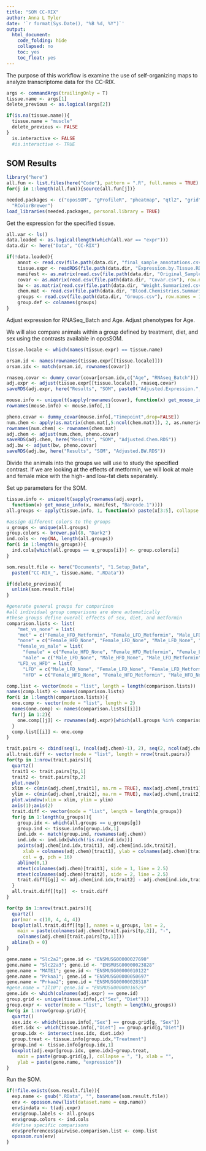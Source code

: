 ```yaml
---
title: "SOM CC-RIX"
author: Anna L Tyler
date: '`r format(Sys.Date(), "%B %d, %Y")`'
output:
  html_document:
    code_folding: hide
    collapsed: no
    toc: yes
    toc_float: yes
---
```


The purpose of this workflow is examine the use of self-organizing maps 
to analyze transcriptome data for the CC-RIX.


```r
args <- commandArgs(trailingOnly = T)
tissue.name <- args[1]
delete_previous <- as.logical(args[2])

if(is.na(tissue.name)){
  tissue.name = "muscle"
  delete_previous <- FALSE
}
  is.interactive <- FALSE
  #is.interactive <- TRUE
```

## SOM Results

```r
library("here")
all.fun <- list.files(here("Code"), pattern = ".R", full.names = TRUE)
for(j in 1:length(all.fun)){source(all.fun[j])}
```


```r
needed.packages <- c("oposSOM", "gProfileR", "pheatmap", "qtl2", "grid", "stringr",
  "RColorBrewer")
load_libraries(needed.packages, personal.library = TRUE)
```


Get the expression for the specified tissue.


```r
all.var <- ls()
data.loaded <- as.logical(length(which(all.var == "expr")))
data.dir <- here("Data", "CC-RIX")

if(!data.loaded){
    annot <- read.csv(file.path(data.dir, "final_sample_annotations.csv"))
    tissue.expr <- readRDS(file.path(data.dir, "Expression.by.Tissue.RDS"))
    manifest <- as.matrix(read.csv(file.path(data.dir, "Original_Samples_Manifest.csv")))
    covar <- as.matrix(read.csv(file.path(data.dir, "Covar.csv"), row.names = 1))
    bw <- as.matrix(read.csv(file.path(data.dir, "Weight.Summarized.csv"), header = TRUE, row.names = 1))
    chem.mat <- read.csv(file.path(data.dir, "Blood.Chemistries.Summarized.csv"), row.names = 1)
    groups <- read.csv(file.path(data.dir, "Groups.csv"), row.names = 1)
    group.def <- colnames(groups)
}
```

Adjust expression for RNASeq_Batch and Age.
Adjust phenotypes for Age.

We will also compare animals within a
group defined by treatment, diet, and sex using the
contrasts available in oposSOM.

```r
tissue.locale <- which(names(tissue.expr) == tissue.name)

orsam.id <- names(rownames(tissue.expr[[tissue.locale]]))
orsam.idx <- match(orsam.id, rownames(covar))

rnaseq.covar <- dummy_covar(covar[orsam.idx,c("Age", "RNAseq_Batch")])
adj.expr <- adjust(tissue.expr[[tissue.locale]], rnaseq.covar)
saveRDS(adj.expr, here("Results", "SOM", paste0("Adjusted.Expression.", tissue.name, ".RDS")))

mouse.info <- unique(t(sapply(rownames(covar), function(x) get_mouse_info(x, manifest, "User.Inputs"))))
rownames(mouse.info) <- mouse.info[,1]

pheno.covar <- dummy_covar(mouse.info[,"Timepoint",drop=FALSE])
num.chem <- apply(as.matrix(chem.mat[,5:ncol(chem.mat)]), 2, as.numeric)
rownames(num.chem) <- rownames(chem.mat)
adj.chem <- adjust(num.chem, pheno.covar)
saveRDS(adj.chem, here("Results", "SOM", "Adjusted.Chem.RDS"))
adj.bw <- adjust(bw, pheno.covar)
saveRDS(adj.bw, here("Results", "SOM", "Adjusted.BW.RDS"))
```

Divide the animals into the groups we will use to study
the specified contrast. If we are looking at the effects
of metformin, we will look at male and female mice with
the high- and low-fat diets separately.

Set up parameters for the SOM.

```r
tissue.info <- unique(t(sapply(rownames(adj.expr), 
  function(x) get_mouse_info(x, manifest, "Barcode.1"))))
all.groups <- apply(tissue.info, 1, function(x) paste(x[3:5], collapse = "_"))

#assign different colors to the groups
u_groups <- unique(all.groups)
group.colors <- brewer.pal(8, "Dark2")
ind.cols <- rep(NA, length(all.groups))
for(i in 1:length(u_groups)){
  ind.cols[which(all.groups == u_groups[i])] <- group.colors[i]
}

som.result.file <- here("Documents", "1.Setup_Data", 
  paste0("CC-RIX_", tissue.name, ".RData"))

if(delete_previous){
  unlink(som.result.file)
}

#generate general groups for comparison
#all individual group comparisons are done automatically
#these groups define overall effects of sex, diet, and metformin
comparison.lists <- list(
    "met_vs_none" = list(
    "met" = c("Female_HFD_Metformin", "Female_LFD_Metformin", "Male_LFD_Metformin", "Male_HFD_Metformin"),
    "none" = c("Female_HFD_None", "Female_LFD_None", "Male_LFD_None", "Male_HFD_None")),
    "female_vs_male" = list(
      "female" = c("Female_HFD_None", "Female_HFD_Metformin", "Female_LFD_None", "Female_LFD_Metformin"),
      "male" = c("Male_LFD_None", "Male_HFD_None", "Male_LFD_Metformin", "Male_HFD_Metformin")),
    "LFD_vs_HFD" = list(
      "LFD" = c("Male_LFD_None", "Female_LFD_None", "Female_LFD_Metformin", "Male_LFD_Metformin"),
      "HFD" = c("Female_HFD_None", "Female_HFD_Metformin", "Male_HFD_None", "Male_HFD_Metformin")))

comp.list <- vector(mode = "list", length = length(comparison.lists))
names(comp.list) <- names(comparison.lists)
for(i in 1:length(comparison.lists)){
  one.comp <- vector(mode = "list", length = 2)
  names(one.comp) <- names(comparison.lists[[i]])
  for(j in 1:2){
    one.comp[[j]] <- rownames(adj.expr)[which(all.groups %in% comparison.lists[[i]][[j]])]
  }
  comp.list[[i]] <- one.comp
}
```

```r
trait.pairs <- cbind(seq(1, (ncol(adj.chem)-1), 2), seq(2, ncol(adj.chem), 2))
all.trait.diff <- vector(mode = "list", length = nrow(trait.pairs))
for(tp in 1:nrow(trait.pairs)){
  quartz()
  trait1 <- trait.pairs[tp,1]
  trait2 <- trait.pairs[tp,2]
  plot.new()
  xlim <- c(min(adj.chem[,trait1], na.rm = TRUE), max(adj.chem[,trait1], na.rm = TRUE))
  ylim <- c(min(adj.chem[,trait2], na.rm = TRUE), max(adj.chem[,trait2], na.rm = TRUE))
  plot.window(xlim = xlim, ylim = ylim)
  axis(1);axis(2)
  trait.diff <- vector(mode = "list", length = length(u_groups))
  for(g in 1:length(u_groups)){
    group.idx <- which(all.groups == u_groups[g])
    group.ind <- tissue.info[group.idx,1]
    ind.idx <- match(group.ind, rownames(adj.chem))
    ind.idx <- ind.idx[which(!is.na(ind.idx))]
    points(adj.chem[ind.idx,trait1], adj.chem[ind.idx,trait2],
      xlab = colnames(adj.chem)[trait1], ylab = colnames(adj.chem)[trait2], 
      col = g, pch = 16)
    abline(0,1)
    mtext(colnames(adj.chem)[trait1], side = 1, line = 2.5)
    mtext(colnames(adj.chem)[trait2], side = 2, line = 2.5)
    trait.diff[[g]] <- adj.chem[ind.idx,trait2] - adj.chem[ind.idx,trait1]
  }
  all.trait.diff[[tp]]  <- trait.diff
}

for(tp in 1:nrow(trait.pairs)){
  quartz()
  par(mar = c(10, 4, 4, 4))
  boxplot(all.trait.diff[[tp]], names = u_groups, las = 2, 
    main = paste(colnames(adj.chem)[trait.pairs[tp,2]], "-", 
    colnames(adj.chem)[trait.pairs[tp,1]]))
  abline(h = 0)
}

gene.name = "Slc2a2";gene.id <- "ENSMUSG00000027690"
gene.name = "Slc22a3"; gene.id <- "ENSMUSG00000023828"
gene.name = "MATE1"; gene.id <- "ENSMUSG00000010122"
gene.name = "Prkaa1"; gene.id = "ENSMUSG00000050697"
gene.name = "Prkaa2"; gene.id = "ENSMUSG00000028518"
#gene.name = "Il10"; gene.id = "ENSMUSG00000016529"
gene.idx <- which(colnames(adj.expr) == gene.id)
group.grid <- unique(tissue.info[,c("Sex", "Diet")])
group.expr <- vector(mode = "list", length = length(u_groups))
for(g in 1:nrow(group.grid)){
  quartz()
  sex.idx <- which(tissue.info[,"Sex"] == group.grid[g, "Sex"])
  diet.idx <- which(tissue.info[,"Diet"] == group.grid[g,"Diet"])
  group.idx <- intersect(sex.idx, diet.idx)
  group.treat <- tissue.info[group.idx,"Treatment"]
  group.ind <- tissue.info[group.idx,1]
  boxplot(adj.expr[group.idx, gene.idx]~group.treat, 
    main = paste(group.grid[g,], collapse = ", "), xlab = "",
    ylab = paste(gene.name, "expression"))
}

```


Run the SOM.

```r
if(!file.exists(som.result.file)){
  exp.name <- gsub(".RData", "", basename(som.result.file))
  env <- opossom.new(list(dataset.name = exp.name))
  env$indata <- t(adj.expr)
  env$group.labels <- all.groups
  env$group.colors <- ind.cols
  #define specific comparisons
  env$preferences$pairwise.comparison.list <- comp.list
  opossom.run(env)
}
```
